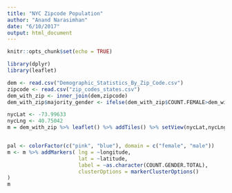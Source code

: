 ```yaml
---
title: "NYC Zipcode Population"
author: "Anand Narasimhan"
date: "6/10/2017"
output: html_document
---
```


```r
knitr::opts_chunk$set(echo = TRUE)
```

```r
library(dplyr)
library(leaflet)

dem <- read.csv("Demographic_Statistics_By_Zip_Code.csv")
zipcode <- read.csv("zip_codes_states.csv")
dem_with_zip <- inner_join(dem,zipcode)
dem_with_zip$majority_gender <- ifelse(dem_with_zip$COUNT.FEMALE>dem_with_zip$COUNT.MALE,"female","male")

nycLat <- -73.99633
nycLng <- 40.75042
m = dem_with_zip %>% leaflet() %>% addTiles() %>% setView(nycLat,nycLng, zoom = 10)


pal <- colorFactor(c("pink", "blue"), domain = c("female", "male"))
m <- m %>% addMarkers( lng = ~longitude, 
                       lat = ~latitude,
                       label = ~as.character(COUNT.GENDER.TOTAL),
                       clusterOptions = markerClusterOptions()
)
m
```

